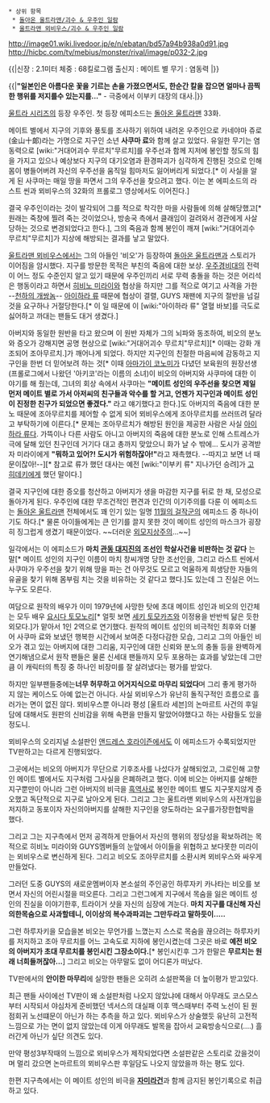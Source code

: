  * 상위 항목
  * [[돌아온 울트라맨/괴수 & 우주인 일람]]
  * [[울트라맨 뫼비우스/괴수 & 우주인 일람]]

http://image01.wiki.livedoor.jp/e/n/ebatan/bd57a94b938a0d91.jpg
http://hicbc.com/tv/mebius/monster/rival/image/p032-2.jpg

{{|신장 : 2.1미터
체중 : 68킬로그램
출신지 : 메이트 별
무기 : 염동력
|}}

{{|'''"일본인은 아름다운 꽃을 기르는 손을 가졌으면서도, 한순간 칼을 잡으면 얼마나 끔찍한 행위를 저지를수 있는지를..."''' 
- 극중에서 이부키 대장의 대사.|}}

[[울트라 시리즈]]의 등장 우주인. 첫 등장 에피소드는 [[돌아온 울트라맨]] 33화.

메이트 별에서 지구의 기후와 풍토를 조사하기 위하여 내려온 우주인으로 카네야마 쥬로(金山十郞)라는 가명으로 지구인 소년 '''사쿠마 료'''와 함께 살고 있었다. 유일한 무기는 염동력으로 [wiki:"거대어괴수 무르치"무르치]를 우주선과 함께 지저에 봉인할 정도의 힘을 가지고 있으나 예상보다 지구의 대기오염과 환경파괴가 심각하게 진행된 것으로 인해 몸이 병들어버려 자신의 우주선을 움직일 힘마저도 잃어버리게 되었다.[* 이 사실을 알게 된 사쿠마는 매일 땅을 파면서 그의 우주선을 찾으려고 했다. 이는 본 에피소드의 라스트 씬과 뫼비우스의 32화의 프롤로그 영상에서도 이어진다.]

결국 우주인이라는 것이 발각되어 그를 적으로 착각한 마을 사람들에 의해 살해당했고[* 원래는 죽창에 찔려 죽는 것이었으나, 방송국 측에서 클래임이 걸려와서 경관에게 사살 당하는 것으로 변경되었다고 한다.], 그의 죽음과 함께 봉인이 깨져 [wiki:"거대어괴수 무르치"무르치]가 지상에 해방되는 결과를 낳고 말았다.

[[울트라맨 뫼비우스]]에서는 그의 아들인 '비오'가 등장하여 [[돌아온 울트라맨]]과 스토리가 이어짐을 암시했다. 지구를 방문한 목적은 부친의 죽음에 대한 보상. [[우주경비대]]의 전력이 어느 정도 수준인지 알고 있기 때문에 우주인끼리 서로 무력 충돌을 하는 것은 어리석은 행동이라고 하면서 [[히비노 미라이]]와 협상을 하지만 그를 적으로 여기고 사격을 가한 --[[천하의 개쌍놈]]-- [[아이하라 류]] 때문에 협상이 결렬, GUYS 재팬에 지구의 절반을 넘길 것을 요구하나 거절당한다.[* 이 일 때문에 이 [wiki:"아이하라 류" 열혈 바보]를 극도로 싫어하고 까대는 팬들도 대거 생겼다.]

아버지와 동일한 원반을 타고 왔으며 이 원반 자체가 그의 뇌파와 동조하여, 비오의 분노와 증오가 강해지면 공명 현상으로 [wiki:"거대어괴수 무르치"무르치][* 이때는 강화 개조되어 조아무르치.]가 깨어나게 되었다. 하지만 지구인의 친절한 마음씨에 감동하고 지구인을 한번 더 믿어보려 하는 것[* 이때 [[아마가이 코노미]]가 다녔던 보육원의 원장선생(프롤로그에서 나왔던 '아키코'라는 이름의 소녀)이 비오의 아버지와 사쿠마에 대한 이야기를 해 줬는데, 그녀의 회상 속에서 사쿠마는 '''"메이트 성인의 우주선을 찾으면 제일 먼저 메이트 별로 가서 아저씨의 친구들과 악수를 할 거고, 언젠가 지구인과 메이트 성인이 진정한 친구가 되었으면 좋겠다."''' 라고 얘기했다고 한다.]도 아버지의 죽음에 대한 분노 때문에 조아무르치를 제어할 수 없게 되어 뫼비우스에게 조아무르치를 쓰러뜨려 달라고 부탁하기에 이른다.[* 문제는 조아무르치가 해방된 원인을 제공한 사람은 사실 [[아이하라 류]]다. 가뜩이나 다른 사람도 아니고 아버지의 죽음에 대한 분노로 인해 스트레스가 극에 달해 있던 친구인데 거기다 대고 총까지 맞았으니 화가 날 수 밖에... 도시가 공격받자 미라이에게 '''"뭐하고 있어?! 도시가 위험하잖아!"'''라고 재촉했다. --따지고 보면 너 때문이잖아!--][* 참고로 류가 했던 대사는 예전 [wiki:"이부키 류" 지나가던 승려]가 [[고 히데키]]에게 했던 말이다.]

결국 지구인에 대한 증오를 청산하고 아버지가 생을 마감한 지구를 뒤로 한 채, 모성으로 돌아가게 된다. 우주인에 대한 무조건적인 편견과 인간의 이기주의를 다룬 이 에피소드는 [[돌아온 울트라맨]] 전체에서도 꽤 인기 있는 일명 [[11월의 걸작군]]의 에피소드 중 하나이기도 하다.[* 물론 아이들에게는 큰 인기를 끌지 못한 것이 메이트 성인의 마스크가 굉장히 징그럽게 생겼기 때문이었다. ~~더러운 [[외모지상주의]]...~~]

일각에서는 이 에피소드가 '''마치 [[관동 대지진]]의 조선인 학살사건을 비판하는 것 같다''' 는 말[* 메이트 성인의 지구인 이름이 마치 창씨개명 당한 조선인을, 그리고 라스트 씬에서 사쿠마가 우주선을 찾기 위해 땅을 파는 건 아무것도 모르고 억울하게 희생당한 자들의 유골을 찾기 위해 몸부림 치는 것을 비유하는 것 같다고 했다.]도 있는데 그 진실은 어느 누구도 모른다.

여담으로 원작의 배우가 이미 1979년에 사망한 탓에 초대 메이트 성인과 비오의 인간체는 모두 배우 [[요시다 토모노리]][* 얼핏 보면 [[세키 토모카즈]]와 이정용을 반반씩 닮은 듯한 외모다.]가 맡아서 1인 2역으로 연기했다. 원작의 메이트 성인의 비극적인 최후와 더불어 사쿠마 료와 보냈던 행복한 시간에서 보여준 다정다감한 모습, 그리고 그의 아들인 비오가 겪고 있는 아버지에 대한 그리움, 지구인에 대한 신뢰와 분노의 충돌 등을 완벽하게 연기해냄으로서 원작 팬들은 물론 신세대 팬들까지 모두 포용하는 효과를 낳았는데 그만큼 이 캐릭터의 특징 중 하나인 비장미를 잘 살려냈다는 평가를 받았다.

하지만 일부팬들중에는'''너무 허무하고 어거지식으로 마무리 되었다'''며 그리 좋게 평가하지 않는 케이스도 아예 없는건 아니다. 사실 뫼비우스가 유난히 돌직구적인 흐름으로 흘러가는 면이 없진 않다. 뫼비우스뿐 아니라 평성 [울트라 세븐]의 논마르트 사건의 후일담에 대해서도 원판의 신비감을 위해 속편을 만들지 말았어야했다고 하는 사람들도 있을 정도니.

뫼비우스의 오리지널 소설판인 [[앤드레스 호라이즌]]에서도 이 에피소드가 수록되었지만 TV판하고는 다르게 진행되었다.

그곳에서는 비오의 아버지가 무단으로 기후조사를 나섰다가 살해되었고, 그로인해 고향인 메이트 별에서도 지구처럼 그사실을 은폐하려고 했다. 이에 비오는 아버지를 살해한 지구뿐만이 아니라 그런 아버지의 비극을 [[흑역사]]로 봉인한 메이트 별도 지구못지않게 증오했고 독단적으로 지구로 날아오게 된다. 그리고 그는 울트라맨 뫼비우스의 사전개입을 저지하고 동포이자 자신의아버지를 살해한 지구인을 양도하라는 요구를가장한협박을 했다.

그리고 그는 지구측에서 먼저 공격하게 만들어서 자신의 행위의 정당성을 확보하려는 목적으로 히비노 미라이와 GUYS멤버들의 눈앞에서 아이들을 위협하고 보다못한 미라이는 뫼비우스로 변신하게 된다. 그리고 비오도 조아무르치를 소환시켜 뫼비우스와 싸우게 만들었다. 

그러던 도중 GUYS의 새로운멤버이자 본소설의 주인공인 하루자키 카나타는 비오를 보면서 자신의 어린시절을 떠오른다.
그리고 그런그에게 지구에서 목숨을 잃은 메이트 성인의 진실을 이야기한후, 트라이거 샷을 자신의 심장에 겨눈다.
'''마치 지구를 대신해 자신의한목숨으로 사과할테니, 이이상의 복수과파괴는 그만두라고 말하듯이.....'''
 
그런 하루자키을 모습을본 비오는 무언가를 느꼈는지 스스로 목숨을 끊으려는 하루자키를 저지하고 조아 무르치를 어느 고속도로 지하에 봉인시켰는데 그곳은 바로 '''예전 비오의 아버지가 초대 무르치를 봉인시킨 그장소이다.'''[* 봉인시킨후 그가 한말은 '''무르치는 원래 너희들꺼잖아...'''] 그리고 비오는 아무말도 없이 어디론가 떠났다. 

TV판에서의 '''안이한 마무리'''에 실망한 팬들은 오히려 소설판쪽을 더 높이평가 받고있다.

최근 팬들 사이에선 TV판이 왜 소설판처럼 나오지 않았냐에 대해서 아무래도 코스모스부터 시작되서 야심차게 준비했던 넥서스의 대실패 이후 맥스때부터 주력 노선이 된 원점회귀 노선떄문이 아닌가 하는 추측을 하고 있다. 뫼비우스가 상술했듯 유난히 고전적 느낌으로 가는 면이 없지 않았는데 이게 아무래도 발목을 잡아서 교육방송식으로(....) 흘러간게 아닌가 싶단 의견도 있다. 

만약 평성3부작때의 느낌으로 뫼비우스가 제작되었다면 소설판같은 스토리로 갔을것이며 멀리 갔으면 논마르트의 뫼비우스판 후일담도 나오지 않았을까 하는 평도 있다.

한편 지구측에서는 이 메이트 성인의 비극을 '''[[서성괴수 자미라|자미라]]건'''과 함께 금지된 봉인기록으로 취급하고 있다.

